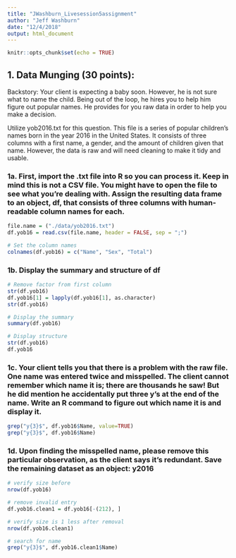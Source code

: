 ```yaml
---
title: "JWashburn_Livesession5assignment"
author: "Jeff Washburn"
date: "12/4/2018"
output: html_document
---
```


```r
knitr::opts_chunk$set(echo = TRUE)
```

## 1. Data Munging (30 points):
Backstory: Your client is expecting a baby soon. However, he is not sure what to name the child. Being out of the loop, he hires you to help him figure out popular names. He provides for you raw data in order to help you make a decision.

Utilize yob2016.txt for this question. This file is a series of popular children’s names born in the year 2016 in the United States. It consists of three columns with a first name, a gender, and the amount of children given that name. However, the data is raw and will need cleaning to make it tidy and usable.

### 1a. First, import the .txt file into R so you can process it. Keep in mind this is not a CSV file. You might have to open the file to see what you’re dealing with. Assign the resulting data frame to an object, df, that consists of three columns with human-readable column names for each.
```r
file.name = ("./data/yob2016.txt")
df.yob16 = read.csv(file.name, header = FALSE, sep = ";")

# Set the column names
colnames(df.yob16) = c("Name", "Sex", "Total")
```

### 1b. Display the summary and structure of df
```r
# Remove factor from first column
str(df.yob16)
df.yob16[1] = lapply(df.yob16[1], as.character)
str(df.yob16)

# Display the summary
summary(df.yob16)

# Display structure 
str(df.yob16)
df.yob16
```


### 1c. Your client tells you that there is a problem with the raw file. One name was entered twice and misspelled. The client cannot remember which name it is; there are thousands he saw! But he did mention he accidentally put three y’s at the end of the name. Write an R command to figure out which name it is and display it.
```r
grep("y{3}$", df.yob16$Name, value=TRUE)
grep("y{3}$", df.yob16$Name)
```

### 1d. Upon finding the misspelled name, please remove this particular observation, as the client says it’s redundant. Save the remaining dataset as an object: y2016
```r
# verify size before
nrow(df.yob16)

# remove invalid entry
df.yob16.clean1 = df.yob16[-(212), ]

# verify size is 1 less after removal
nrow(df.yob16.clean1)

# search for name
grep("y{3}$", df.yob16.clean1$Name)
```
